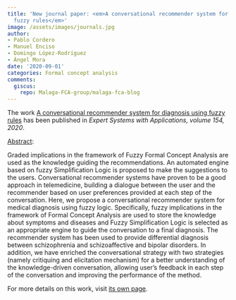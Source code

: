 ```yaml
---
title: 'New journal paper: <em>A conversational recommender system for diagnosis using
  fuzzy rules</em>'
image: /assets/images/journals.jpg
author:
- Pablo Cordero
- Manuel Enciso
- Domingo López-Rodríguez
- Ángel Mora
date: '2020-09-01'
categories: Formal concept analysis
comments:
  giscus:
    repo: Malaga-FCA-group/malaga-fca-blog
---
```


The work <u>A conversational recommender system for diagnosis using fuzzy rules</u> has been published in <em><em>Expert Systems with Applications</em>, volume 154, 2020</em>.

<u>Abstract</u>:



Graded implications in the framework of Fuzzy Formal Concept Analysis are used as the knowledge guiding the recommendations. An automated engine based on fuzzy Simplification Logic is proposed to make the suggestions to the users. Conversational recommender systems have proven to be a good approach in telemedicine, building a dialogue between the user and the recommender based on user preferences provided at each step of the conversation. Here, we propose a conversational recommender system for medical diagnosis using fuzzy logic. Specifically, fuzzy implications in the framework of Formal Concept Analysis are used to store the knowledge about symptoms and diseases and Fuzzy Simplification Logic is selected as an appropriate engine to guide the conversation to a final diagnosis. The recommender system has been used to provide differential diagnosis between schizophrenia and schizoaffective and bipolar disorders. In addition, we have enriched the conversational strategy with two strategies (namely critiquing and elicitation mechanism) for a better understanding of the knowledge-driven conversation, allowing user’s feedback in each step of the conversation and improving the performance of the method.




For more details on this work, visit <a href='/publications/journals/2020-eswa'>its own page</a>.
